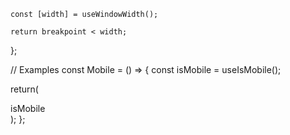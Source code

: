 
    const [width] = useWindowWidth();

    return breakpoint < width;
};


// Examples
const Mobile = () => {
const isMobile = useIsMobile();

return(
<div style={{display: isMobile ? 'none' : 'flex'}}>
<div>isMobile</div>
</div>
);
};
